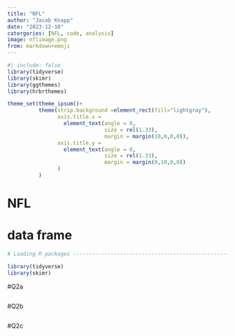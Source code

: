 ```yaml
---
title: "NFL"
author: "Jacob Knapp" 
date: "2023-12-10"
catergories: [NFL, code, analysis]
image: nflimage.png
from: markdown+emoji
---
```

```r
#| include: false
library(tidyverse)
library(skimr)
library(ggthemes)
library(hrbrthemes)

theme_set(theme_ipsum()+
          theme(strip.background =element_rect(fill="lightgray"),
                axis.title.x = 
                  element_text(angle = 0,
                               size = rel(1.33),
                               margin = margin(10,0,0,0)),
                axis.title.y = 
                  element_text(angle = 0,
                               size = rel(1.33),
                               margin = margin(0,10,0,0))
                )
          )
```

# NFL
# data frame
```r
# Loading R packages ------------------------------------------------------

library(tidyverse)
library(skimr)

```

#Q2a
```r

```

#Q2b
```r

```

#Q2c
```r

```




